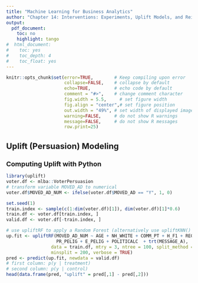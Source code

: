 ```yaml
---
title: "Machine Learning for Business Analytics"
author: "Chapter 14: Interventions: Experiments, Uplift Models, and Reinforcement Learning"
output:
  pdf_document:
    toc: no
    highlight: tango
#  html_document:
#    toc: yes
#    toc_depth: 4
#    toc_float: yes
---
```

<style>
h1.title { font-size: 28px; }
h1 { font-size: 22px; }
h2 { font-size: 18px; }
h3 { font-size: 14px; }
h4 { font-size: 12px; }
</style>
```r
knitr::opts_chunk$set(error=TRUE,        # Keep compiling upon error
                      collapse=FALSE,    # collapse by default
                      echo=TRUE,         # echo code by default
                      comment = "#>",    # change comment character
                      fig.width = 5.5,     # set figure width
                      fig.align = "center",# set figure position
                      out.width = "49%", # set width of displayed images
                      warning=FALSE,     # do not show R warnings
                      message=FALSE,     # do not show R messages
                      row.print=25)
```


# Uplift (Persuasion) Modeling
## Computing Uplift with Python
```r
library(uplift)
voter.df <- mlba::VoterPersuasion
# transform variable MOVED_AD to numerical
voter.df$MOVED_AD_NUM <- ifelse(voter.df$MOVED_AD == "Y", 1, 0)

set.seed(1)
train.index <- sample(c(1:dim(voter.df)[1]), dim(voter.df)[1]*0.6)
train.df <- voter.df[train.index, ]
valid.df <- voter.df[-train.index, ]

# use upliftRF to apply a Random Forest (alternatively use upliftKNN() to apply kNN).
up.fit <- upliftRF(MOVED_AD_NUM ~ AGE + NH_WHITE + COMM_PT + H_F1 + REG_DAYS+
                   PR_PELIG + E_PELIG + POLITICALC  + trt(MESSAGE_A),
                 data = train.df, mtry = 3, ntree = 100, split_method = "KL",
                 minsplit = 200, verbose = TRUE)
pred <- predict(up.fit, newdata = valid.df)
# first column: p(y | treatment)
# second column: p(y | control)
head(data.frame(pred, "uplift" = pred[,1] - pred[,2]))
```

